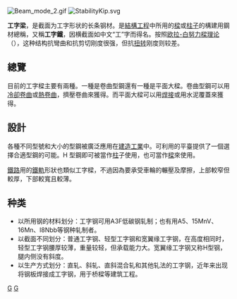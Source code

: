 {{Notability Unreferenced |time=2012-07-25T04:43:56+00:00 }}

{{noteTA
|T=zh-hans:工字梁; zh-cn:工字梁; zh-tw:H型鋼;
|1=zh-hans:工字梁; zh-cn:工字梁; zh-tw:H型鋼;
}}

[[File:Beam_mode_2.gif|right]]
[[File:StabilityKip.svg|right]]

'''工字梁'''，是截面为工字形状的长条钢材。是[[結構工程|結構工程]]中所用的[[樑|樑]]或[[柱子|柱子]]的構建用鋼材總稱，又稱'''工字鐵'''，因横截面如中文“工”字而得名。按照[[歐拉﹣伯努力棟樑方程|欧拉-白努力樑理论]]（{{lang|en|Euler–Bernoulli beam theory}}），这种结构抗彎曲和抗剪切刚度很强，但抗[[力矩|扭转]]刚度则较差。

==總覽==
目前的工字樑主要有兩種。一種是卷曲型鋼還有一種是平面大樑。卷曲型鋼可以用[[冷卻卷曲|冷卻卷曲]]或[[熱卷曲|熱卷曲]]，擠壓卷曲來獲得。而平面大樑可以用[[焊接|焊接]]或用水泥覆蓋來獲得。

==設計==
各種不同型號和大小的型鋼被廣泛應用在[[建造工業|建造工業]]中。可利用的平臺提供了一個選擇合適型鋼的可能。H 型鋼即可被當作[[柱|柱]]子使用，也可當作[[樑|樑]]來使用。

[[鐵路|鐵路]]用的[[鐵軌|鐵軌]]形狀也類似工字樑，不過因為要承受車輪的輾壓及摩擦，上部較窄但較厚，下部較寬且較薄。

== 种类 ==
* 以所用钢的材料划分：工字钢可用A3F低碳钢轧制；也有用A5、15MnV、16Mn、l8Nbb等钢种轧制者。
* 以截面不同划分：普通工字钢、轻型工字钢和宽翼缘工字钢，在高度相同时，轻型工字钢腰厚较薄，重量较轻，但承载能力大。宽翼缘工字钢又称H型钢，腿内侧没有斜度。
* 以生产方式划分：直轧、斜轧、直斜混合轧和其他轧法的工字钢，近年来出现将钢板焊接成工字钢，用于桥樑等建筑工程。

[[Category:鋼|G]]
[[Category:建築材料|G]]